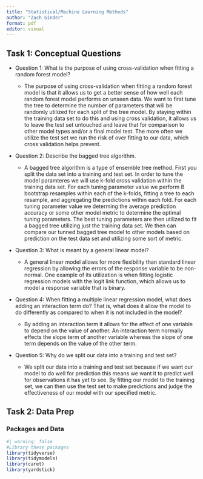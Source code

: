 ```yaml
---
title: "Statistical/Machine Learning Methods"
author: "Zach Ginder"
format: pdf
editor: visual
---
```


## Task 1: Conceptual Questions

-   Question 1: What is the purpose of using cross-validation when fitting a random forest model?

    -   The purpose of using cross-validation when fitting a random forest model is that it allows us to get a better sense of how well each random forest model performs on unseen data. We want to first tune the tree to determine the number of parameters that will be randomly utilized for each split of the tree model. By staying within the training data set to do this and using cross validation, it allows us to leave the test set untouched and leave that for comparison to other model types and/or a final model test. The more often we utilize the test set we run the risk of over fitting to our data, which cross validation helps prevent.

-   Question 2: Describe the bagged tree algorithm.

    -   A bagged tree algorithm is a type of ensemble tree method. First you split the data set into a training and test set. In order to tune the model paramteres we will use k-fold cross validation within the training data set. For each tuning parameter value we perform B bootstrap resamples within each of the k-folds, fitting a tree to each resample, and aggregating the predictions within each fold. For each tuning parameter value we determing the average prediction accuracy or some other model metric to determine the optimal tuning parameters. The best tuning parameters are then utilized to fit a bagged tree utilizing just the training data set. We then can compare our tunned bagged tree model to other models based on prediction on the test data set and utilizing some sort of metric.

-   Question 3: What is meant by a general linear model?

    -   A general linear model allows for more flexibility than standard linear regression by allowing the errors of the response variable to be non-normal. One example of its utilization is when fitting logistic regression models with the logit link function, which allows us to model a response variable that is binary.

-   Question 4: When fitting a multiple linear regression model, what does adding an interaction term do? That is, what does it allow the model to do differently as compared to when it is not included in the model?

    -   By adding an interaction term it allows for the effect of one variable to depend on the value of another. An interaction term normally effects the slope term of another variable whereas the slope of one term depends on the value of the other term.

-   Question 5: Why do we split our data into a training and test set?

    -   We split our data into a training and test set because if we want our model to do well for prediction this means we want it to predict well for observations it has yet to see. By fitting our model to the training set, we can then use the test set to make predictions and judge the effectiveness of our model with our specified metric.

## Task 2: Data Prep

### Packages and Data

```r
#| warning: false
#Library these packages
library(tidyverse)
library(tidymodels)
library(caret)
library(yardstick)
```
